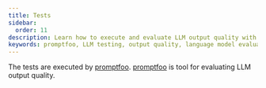 ```yaml
---
title: Tests
sidebar:
  order: 11
description: Learn how to execute and evaluate LLM output quality with promptfoo, a tool designed for testing language model outputs.
keywords: promptfoo, LLM testing, output quality, language model evaluation, script tests
---
```


The tests are executed by [promptfoo](https://promptfoo.dev/).
[promptfoo](https://promptfoo.dev/) is tool 
for evaluating LLM output quality.
